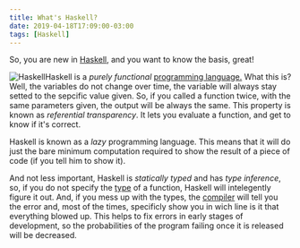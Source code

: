 ```yaml
---
title: What's Haskell?
date: 2019-04-18T17:09:00-03:00
tags: [Haskell] 
---
```


So, you are new in [Haskell](http://wikipedia.org/wiki/Haskell_programming_language), and you want to know the basis, great! 

<img src="/images/haskell-logo.png" alt="Haskell" title="Haskell logo"></img>Haskell is a _purely functional_ [programming language.](https://en.wikipedia.org/wiki/Programming_language) What this is? Well, the variables do not change over time, the variable will always stay setted to the sepcific value given. So, if you called a function twice, with the same parameters given, the output will be always the same. This property is known as _referential transparency_. It lets you evaluate a function, and get to know if it's correct. 

Haskell is known as a _lazy_ programming language. This means that it will do just the bare minimum computation required to show the result of a piece of code (if you tell him to show it).

And not less important, Haskell is _statically typed_ and has _type inference_, so, if you do not specify the [type](https://en.wikipedia.org/wiki/Data_type) of a function, Haskell will intelegently figure it out. And, if you mess up with the types, the [compiler](https://en.wikipedia.org/wiki/Compiler) will tell you the error and, most of the times, specificly show you in wich line is it that everything blowed up. This helps to fix errors in early stages of development, so the probabilities of the program failing once it is released will be decreased.

<script type="application/ld+json">
\{
 "@context": "https://schema.org", 
 "@type": "BlogPosting",
 "url": "https://lautarolobo.xyz/blog/what-s-haskell",
 "mainEntityOfPage": "https://lautarolobo.xyz/blog/what-s-haskell",
 "headline": "What's Haskell?",
 "alternativeHeadline": "Brief introduction to Haskell",
 "genre": "Haskell", 
 "keywords": [
  "Haskell", 
  "Programming", 
  "Computer-Science"
], 
 "wordcount": "210",
 "datePublished": "2019-04-18",
 "dateCreated": "2019-04-18",
 "dateModified": "2024-06-25",
 "description": "You are new in Haskell and want to know the base of it. Here I'll show what is Haskell, and what is with it that is so cool.",
 "isFamilyFriendly": "true",
 "image": "https://imgsafe.org/image/5709e8ceba",
 "publisher": \{
  "@type": "Organization",
  "name": "Lautaro Jordan Lobo Ravarotto",
  "url": "https://lautarolobo.xyz",
  "logo": \{  
   "@type": "ImageObject",
   "author": "Lautaro Jordan Lobo Ravarotto",
   "url": "https://imgsafe.org/image/5709e8ceba.png"
   }
  },
 "author": \{
  "@type": "Person",
  "name": "Lautaro Jordan Lobo Ravarotto",
  "url": "https://lautarolobo.xyz",
  "email": "contact@lautarolobo.xyz",
  "birthDate": "2000-04-12",
  "gender": "male",
  "nationality": "Argentina",
  "alumniOf": \{
   "@type": "CollegeOrUniversity",
   "legalName": "National University of Córdoba",
   "sameAs": "https://en.wikipedia.org/wiki/National_University_of_C%C3%B3rdoba",
   "location": \{
    "@type": "Place",
    "sameAs": "http://unc.edu.ar",
    "name": "National University of Córdoba",
    "address": \{
      "@type": "PostalAddress",
      "streetAddress": "Av. Haya de la Torre s/n",
      "addressCountry": "Argentina",
      "addressLocality": "Córdoba",
      "postalCode": "5000" 
      }
     }
    }
   },
 "creator": \{
  "@type": "Person",
  "name": "Lautaro Jordan Lobo Ravarotto",
  "url": "https://lautarolobo.xyz",
  "email": "contact@lautarolobo.xyz",
  "birthDate": "2000-04-12",
  "gender": "male",
  "nationality": "Argentina",
  "alumniOf": \{
   "@type": "CollegeOrUniversity",
   "legalName": "National University of Córdoba",
   "sameAs": "https://en.wikipedia.org/wiki/National_University_of_C%C3%B3rdoba",
   "location": \{
    "@type": "Place",
    "sameAs": "http://unc.edu.ar",
    "name": "National University of Córdoba",
    "address": \{
      "@type": "PostalAddress",
      "streetAddress": "Av. Haya de la Torre s/n",
      "addressCountry": "Argentina",
      "addressLocality": "Córdoba",
      "postalCode": "5000" 
      }
     }
    }   
   }
  }
 }
},
</script>